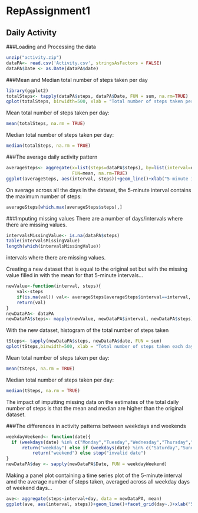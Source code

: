 RepAssignment1
==============

## Daily Activity

###Loading and Processing the data

```{r}
unzip("activity.zip")
dataPA<- read.csv('Activity.csv', stringsAsFactors = FALSE)
dataPA$Date <- as.Date(dataPA$date)
```

###Mean and Median total number of steps taken per day
```{r}
library(ggplot2)
totalSteps<- tapply(dataPA$steps, dataPA$Date, FUN = sum, na.rm=TRUE)
qplot(totalSteps, binwidth=500, xlab = "Total number of steps taken per day")
```

Mean total number of steps taken per day:
```{r}
mean(totalSteps, na.rm = TRUE)
```

Median total number of steps taken per day:
```{r}
median(totalSteps, na.rm = TRUE)
```

###The average daily activity pattern
```{r}
averageSteps<- aggregate(x=list(steps=dataPA$steps), by=list(interval=dataPA$interval),
                         FUN=mean, na.rm=TRUE)
ggplot(averageSteps, aes(interval, steps))+geom_line()+xlab("5-minute interval")+ylab("average number of steps taken")
```

On average across all the days in the dataset, the 5-minute interval contains the maximum number of steps:
```{r}
averageSteps[which.max(averageSteps$steps),]
```


###Imputing missing values
There are a number of days/intervals where there are missing values.

```{r}
intervalsMissingValue<- is.na(dataPA$steps)
table(intervalsMissingValue)
length(which(intervalsMissingValue))
```
intervals where there are missing values.

Creating a new dataset that is equal to the original set but with the missing value filled in with the mean for that 5-minute intervals...
```{r}
newValue<-function(interval, steps){
    val<-steps
    if(is.na(val)) val<- averageSteps[averageSteps$interval==interval, "steps"]
    return(val)
}
newDataPA<- dataPA
newDataPA$steps<- mapply(newValue, newDataPA$interval, newDataPA$steps)
```

With the new dataset, histogram of the total number of steps taken
```{r}
tSteps<- tapply(newDataPA$steps, newDataPA$date, FUN = sum)
qplot(tSteps,binwidth=500, xlab = "Total number of steps taken each day")
```

Mean total number of steps taken per day:
```{r}
mean(tSteps, na.rm = TRUE)
```

Median total number of steps taken per day:
```{r}
median(tSteps, na.rm = TRUE)
```

The impact of imputting missing data on the estimates of the total daily number of steps is that the mean and median are higher than the original dataset.


###The differences in activity patterns between weekdays and weekends
```{r}
weekdayWeekend<- function(date){
  if (weekdays(date) %in% c("Monday","Tuesday","Wednesday","Thursday","Friday"))
      return("weekday") else if (weekdays(date) %in% c("Saturday","Sunday"))
          return("weekend") else stop("invalid date")
}
newDataPA$day <- sapply(newDataPA$Date, FUN = weekdayWeekend)
```

Making a panel plot containing a time series plot of the 5-minute interval amd the average number of steps taken, averaged across all weekday days of weekend days...
```{r}
ave<- aggregate(steps~interval+day, data = newDataPA, mean)
ggplot(ave, aes(interval, steps))+geom_line()+facet_grid(day~.)+xlab("5-minute interval")+ylab("Number of steps")
```
